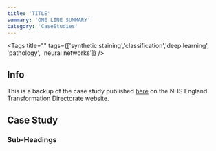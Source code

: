 ```yaml
---
title: 'TITLE'
summary: 'ONE LINE SUMMARY'
category: 'CaseStudies'
---
```


<Tags title="" tags={['synthetic staining','classification','deep learning', 'pathology', 'neural networks']} />


## Info
This is a backup of the case study published [here]() on the NHS England Transformation Directorate website.

## Case Study

### Sub-Headings